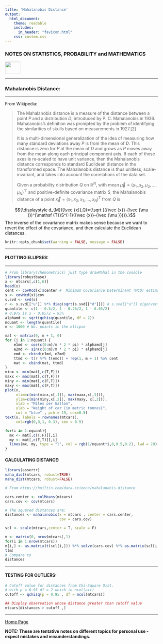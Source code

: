 ```yaml
---
title: 'Mahalanobis Distance'
output: 
  html_document:
    theme: readable
    includes:
      in_header: "favicon.html" 
    css: custom.css
---
```


### **NOTES ON STATISTICS, PROBABILITY and MATHEMATICS**

<a href="http://rinterested.github.io/statistics/index.html">
<img HEIGHT="40" WIDTH="50" src="logo.PNG"></a>

---

### Mahalanobis Distance:

---

From Wikipedia:

> The Mahalanobis distance is a measure of the distance between a point $P$ and a distribution $D,$ introduced by P. C. Mahalanobis in 1936. Mahalanobis's definition was prompted by the problem of identifying the similarities of skulls based on measurements in 1927.[2]
>
> It is a multi-dimensional generalization of the idea of measuring how many standard deviations away $P$ is from the mean of $D.$ This distance is zero for $P$ at the mean of $D$ and grows as $P$ moves away from the mean along each principal component axis. If each of these axes is re-scaled to have unit variance, then the Mahalanobis distance corresponds to standard Euclidean distance in the transformed space. The Mahalanobis distance is thus unitless, scale-invariant, and takes into account the correlations of the data set.
>
> Given a probability distribution $Q$ on $\mathbb{R} ^{N},$ with mean $\vec \mu = (\mu_1, \mu_2,\mu_3,…,\mu_N)^\top$ and positive-definite covariance matrix $S,$ the Mahalanobis distance of a point ${\displaystyle {\vec {x}}=(x_{1},x_{2},x_{3},\dots ,x_{N})^{\mathsf {T}}}$ from $Q$ is

$${\displaystyle d_{M}({\vec {x}},Q)={\sqrt {({\vec {x}}-{\vec {\mu }})^{\mathsf {T}}S^{-1}({\vec {x}}-{\vec {\mu }})}}.}$$
The inverse of the covariance matrix makes sense because we want to revert the effect of the covariance, and then calculate the Euclidean distances.


```r
knitr::opts_chunk$set(warning = FALSE, message = FALSE) 
```

---

#### PLOTTING ELLIPSES:

---

```R
# From library(chemometrics) just type drawMahal in the console
library(robustbase)
x <- mtcars[,c(1,6)]
head(x)
cent <- covMcd(x)$center #  Minimum Covariance Determinant (MCD) estimator
s <- covMcd(x)$cov
s.svd <- svd(s)
r <- s.svd[["u"]] %*% diag(sqrt(s.svd[["d"]])) # s.svd[["u"]] eigenvectors of s x eigenvals
quantile <- c(1 - 0.5/2, 1 - 0.25/2, 1 - 0.05/2)  
# 0.975 is 1 - 0.05/2 = 95%
alphamd <- sqrt(qchisq(quantile, df = 2))
nquant <- length(quantile)
m <- 1000 # No. points in the ellipse

mat <- matrix(0, m + 1, 0)
for (j in 1:nquant) {
    e1md <- cos(c(0:m)/m * 2 * pi) * alphamd[j]
    e2md <- sin(c(0:m)/m * 2 * pi) * alphamd[j]
    emd <- cbind(e1md, e2md)
    ttmd <- t(r %*% t(emd)) + rep(1, m + 1) %o% cent
    mat <- cbind(mat, ttmd)
}
minx <- min(mat[,c(T,F)])
maxx <- max(mat[,c(T,F)])
miny <- min(mat[,c(F,T)])
maxy <- max(mat[,c(F,T)])
plot(x,
     xlim=c(min(minx,x[,1]), max(maxx,x[,1])), 
     ylim=c(min(miny,x[,2]), max(maxy, x[,2])), 
     xlab = "Miles per Gallon",
     ylab = "Weight of car (in metric tonnes)",
     col = "blue" , pch = 19, cex=0.5)    
text(x, labels = rownames(mtcars), 
     col=rgb(0,0,1, 0.3), cex = 0.9)

for(i in 1:nquant){
  mx <- mat[,c(T,F)][,i]
  my <- mat[,c(F,T)][,i]
  lines(mx, my, type = "l", col = rgb(1/nquant*i,0,0.5,0.2), lwd = 20)
}
```


#### CALCULATING DISTANCE:


```R
library(assertr)
maha_dist(mtcars, robust=TRUE)
maha_dist(mtcars, robust=FALSE)

# From https://builtin.com/data-science/mahalanobis-distance

cars.center <- colMeans(mtcars)
cars.cov <- cov(mtcars)

# The squared distances are:
distances <- mahalanobis(x = mtcars , center = cars.center, 
                         cov = cars.cov)

scl <- scale(mtcars,center = T, scale = F)

m <- matrix(0, nrow(mtcars),1)
for(i in 1:nrow(mtcars))
m[i,] <- as.matrix(t(scl[i,])) %*% solve(cars.cov) %*% as.matrix(scl[i,])
t(m)
# Compare to
distances
```

---

#### TESTING FOR OUTLIERS:

```R
# Cutoff value for distances from Chi-Square Dist. 
# with p = 0.95 df = 2 which in ncol(air)
cutoff <- qchisq(p = 0.95 , df = ncol(mtcars))

## Display observation whose distance greater than cutoff value
mtcars[distances > cutoff ,]
```



---
<a href="http://rinterested.github.io/statistics/index.html">Home Page</a>

**NOTE: These are tentative notes on different topics for personal use - expect mistakes and misunderstandings.**
